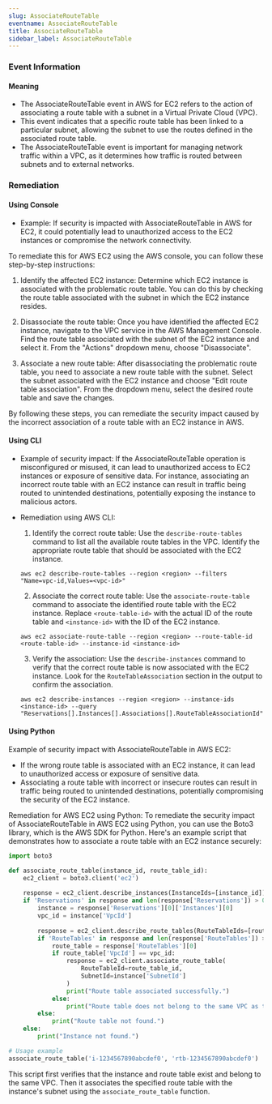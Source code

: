 ```yaml
--- 
slug: AssociateRouteTable
eventname: AssociateRouteTable
title: AssociateRouteTable
sidebar_label: AssociateRouteTable
---
```

                       
### Event Information

#### Meaning

- The AssociateRouteTable event in AWS for EC2 refers to the action of associating a route table with a subnet in a Virtual Private Cloud (VPC).
- This event indicates that a specific route table has been linked to a particular subnet, allowing the subnet to use the routes defined in the associated route table.
- The AssociateRouteTable event is important for managing network traffic within a VPC, as it determines how traffic is routed between subnets and to external networks.

### Remediation

#### Using Console

- Example: If security is impacted with AssociateRouteTable in AWS for EC2, it could potentially lead to unauthorized access to the EC2 instances or compromise the network connectivity.

To remediate this for AWS EC2 using the AWS console, you can follow these step-by-step instructions:

1. Identify the affected EC2 instance: Determine which EC2 instance is associated with the problematic route table. You can do this by checking the route table associated with the subnet in which the EC2 instance resides.

2. Disassociate the route table: Once you have identified the affected EC2 instance, navigate to the VPC service in the AWS Management Console. Find the route table associated with the subnet of the EC2 instance and select it. From the "Actions" dropdown menu, choose "Disassociate".

3. Associate a new route table: After disassociating the problematic route table, you need to associate a new route table with the subnet. Select the subnet associated with the EC2 instance and choose "Edit route table association". From the dropdown menu, select the desired route table and save the changes.

By following these steps, you can remediate the security impact caused by the incorrect association of a route table with an EC2 instance in AWS.

#### Using CLI

- Example of security impact: If the AssociateRouteTable operation is misconfigured or misused, it can lead to unauthorized access to EC2 instances or exposure of sensitive data. For instance, associating an incorrect route table with an EC2 instance can result in traffic being routed to unintended destinations, potentially exposing the instance to malicious actors.

- Remediation using AWS CLI:
  1. Identify the correct route table: Use the `describe-route-tables` command to list all the available route tables in the VPC. Identify the appropriate route table that should be associated with the EC2 instance.
  
    ```
    aws ec2 describe-route-tables --region <region> --filters "Name=vpc-id,Values=<vpc-id>"
    ```

  2. Associate the correct route table: Use the `associate-route-table` command to associate the identified route table with the EC2 instance. Replace `<route-table-id>` with the actual ID of the route table and `<instance-id>` with the ID of the EC2 instance.

    ```
    aws ec2 associate-route-table --region <region> --route-table-id <route-table-id> --instance-id <instance-id>
    ```

  3. Verify the association: Use the `describe-instances` command to verify that the correct route table is now associated with the EC2 instance. Look for the `RouteTableAssociation` section in the output to confirm the association.

    ```
    aws ec2 describe-instances --region <region> --instance-ids <instance-id> --query "Reservations[].Instances[].Associations[].RouteTableAssociationId"
    ```

#### Using Python

Example of security impact with AssociateRouteTable in AWS EC2:
- If the wrong route table is associated with an EC2 instance, it can lead to unauthorized access or exposure of sensitive data.
- Associating a route table with incorrect or insecure routes can result in traffic being routed to unintended destinations, potentially compromising the security of the EC2 instance.

Remediation for AWS EC2 using Python:
To remediate the security impact of AssociateRouteTable in AWS EC2 using Python, you can use the Boto3 library, which is the AWS SDK for Python. Here's an example script that demonstrates how to associate a route table with an EC2 instance securely:

```python
import boto3

def associate_route_table(instance_id, route_table_id):
    ec2_client = boto3.client('ec2')
    
    response = ec2_client.describe_instances(InstanceIds=[instance_id])
    if 'Reservations' in response and len(response['Reservations']) > 0:
        instance = response['Reservations'][0]['Instances'][0]
        vpc_id = instance['VpcId']
        
        response = ec2_client.describe_route_tables(RouteTableIds=[route_table_id])
        if 'RouteTables' in response and len(response['RouteTables']) > 0:
            route_table = response['RouteTables'][0]
            if route_table['VpcId'] == vpc_id:
                response = ec2_client.associate_route_table(
                    RouteTableId=route_table_id,
                    SubnetId=instance['SubnetId']
                )
                print("Route table associated successfully.")
            else:
                print("Route table does not belong to the same VPC as the instance.")
        else:
            print("Route table not found.")
    else:
        print("Instance not found.")

# Usage example
associate_route_table('i-1234567890abcdef0', 'rtb-1234567890abcdef0')
```

This script first verifies that the instance and route table exist and belong to the same VPC. Then it associates the specified route table with the instance's subnet using the `associate_route_table` function.


 